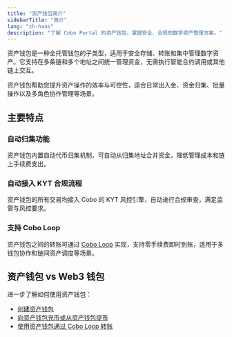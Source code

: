 ```yaml
---
title: "资产钱包简介"
sidebarTitle: "简介"
lang: "zh-hans"
description: "了解 Cobo Portal 的资产钱包，掌握安全、合规的数字资产管理方案。"
---
```



资产钱包是一种全托管钱包的子类型，适用于安全存储、转账和集中管理数字资产。它支持在多条链和多个地址之间统一管理资金，无需执行智能合约调用或其他链上交互。

资产钱包帮助您提升资产操作的效率与可控性，适合日常出入金、资金归集、批量操作以及多角色协作管理等场景。

## 主要特点

### 自动归集功能
资产钱包内置自动代币归集机制，可自动从归集地址合并资金，降低管理成本和链上手续费支出。

### 自动接入 KYT 合规流程
资产钱包的所有交易均接入 Cobo 的 KYT 风控引擎，自动进行合规审查，满足监管与风控要求。

### 支持 Cobo Loop
资产钱包之间的转账可通过 [Cobo Loop](/cn/portal/custodial-wallets/asset-wallets/cobo-loop) 实现，支持零手续费即时到账，适用于多钱包协作和链间资产调度等场景。

## 资产钱包 vs Web3 钱包

<Web3 />

进一步了解如何使用资产钱包：
- [创建资产钱包](/cn/portal/custodial-wallets/asset-wallets/set-up)  
- [向资产钱包充币或从资产钱包提币](/cn/portal/custodial-wallets/asset-wallets/transfers)  
- [使用资产钱包通过 Cobo Loop 转账](/cn/portal/custodial-wallets/asset-wallets/cobo-loop)